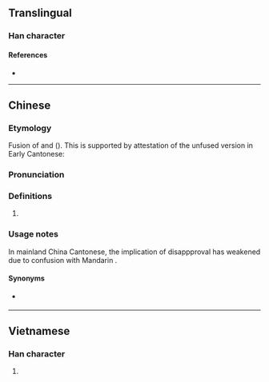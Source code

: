 {{character info}}
==Translingual==

===Han character===
{{Han char|rn=30|rad=口|as=08|sn=11|four=|canj=RGGY|ids=⿰口卦}}

====References====
* {{Han ref|kx=0196.261|hdz=10636.021|uh=5569|ud=21865}}

----

==Chinese==
{{zh-forms}}

===Etymology===
Fusion of {{zh-l|估|gu2|to guess}} and {{zh-l|啊|aa3|sentence final particle}} ({{zh-ref|Chao, 1947}}). This is supported by attestation of the unfused version in Early Cantonese:
: {{zh-x|我 睇 得 你 中意 麵餅 '''估''' '''呀{aa3}'''|I think you will rather prefer some cake, will you not?|C|ref='''1841''', Elijah Coleman Bridgman, ''A Chinese Chrestomathy in the Canton Dialect''|collapsed=y}}

===Pronunciation===
{{zh-pron
|c=gwaa3
|cat=part
}}

===Definitions===
{{zh-hanzi}}

# {{lb|zh|Cantonese}} {{n-g|Sentence final particle indicating uncertainty in a statement; implies that the speaker is not sure whether what he/she says is true.}}
#: {{zh-x|我 返 屋企 食 麵 啩。|'''Well''', I'm '''probably''' going to go home and eat noodles.|C}}

===Usage notes===
In mainland China Cantonese, the implication of disappproval has weakened due to confusion with Mandarin {{zh-l|吧}}.

====Synonyms====
* {{q|Mandarin}} {{zh-l|吧}}

----

==Vietnamese==

===Han character===
{{vi-readings|reading=quấy|rs=口08}}

# {{rfdef|vi|sort=口08}}